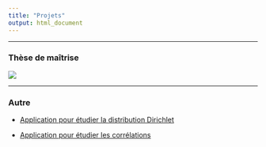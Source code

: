 ```yaml
---
title: "Projets"
output: html_document
---
```


------------------------------------------------------------------------

### Thèse de maîtrise

![](images/memoire.gif)

------------------------------------------------------------------------

### Autre

-   [Application pour étudier la distribution Dirichlet](https://xavierlarochelle.shinyapps.io/dirichlet/)

-   [Application pour étudier les corrélations](https://xavierlarochelle.shinyapps.io/Correlation-app/)
